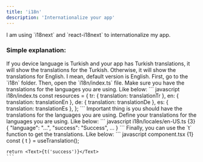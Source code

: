 ```yaml
---
title: 'i18n'  
description: 'Internationalize your app'
---
```

<Tip>
  I am using `i18next` and `react-i18next` to internationalize my app.
</Tip>

 ### Simple explanation:
<Info>
  If you device language is Turkish and your app has Turkish translations, it will show the translations for the Turkish. Otherwise, it will show the translations for English.
</Info>
I mean, default version is English.
<Steps>
  <Step>
  First, go to the `i18n` folder. Then, open the `i18n/index.ts` file.
  </Step>
  <Step>
    Make sure you have the translations for the languages you are using.
    Like below:
    ``` javascript i18n/index.ts
   const resources = {
  tr: { translation: translationTr },
  en: { translation: translationEn },
  de: { translation: translationDe },
  es: { translation: translationEs },
  };
    ```
  </Step>
  <Step>
Important thing is you should have the translations for the languages you are using.
  </Step>
  <Step>
    Define your translations for the languages you are using. Like below:
    ``` javascript i18n/locales/en-US.ts {3}
{
  "language": "...",
     "success": "Success",
  ... 
}
```
  </Step>
  <Step>
    Finally, you can use the `t` function to get the translations. Like below:
    ``` javascript component.tsx {1}
    const { t } = useTranslation();

    return <Text>{t('success')}</Text>
    ```
  </Step>
</Steps>

